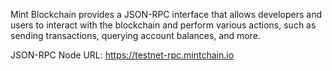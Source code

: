 Mint Blockchain provides a JSON-RPC interface that allows developers and users to interact with the blockchain and perform various actions, such as sending transactions, querying account balances, and more.

JSON-RPC Node URL: https://testnet-rpc.mintchain.io
